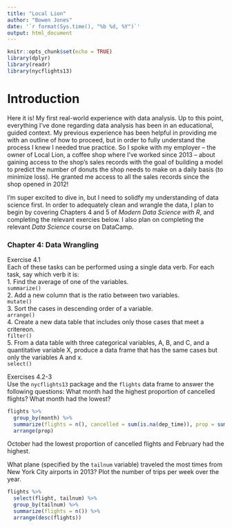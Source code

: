 ```yaml
---
title: "Local Lion"
author: "Bowen Jones"
date: '`r format(Sys.time(), "%b %d, %Y")`'
output: html_document
---
```



```r
knitr::opts_chunk$set(echo = TRUE)
library(dplyr)
library(readr)
library(nycflights13)
```

# Introduction

Here it is! My first real-world experience with data analysis. Up to this point, everything I've done regarding data analysis has been in an educational, guided context. My previous experience has been helpful in providing me with an outline of how to proceed, but in order to fully understand the process I knew I needed true practice. So I spoke with my employer -- the owner of Local Lion, a coffee shop where I've worked since 2013 -- about gaining access to the shop's sales records with the goal of building a model to predict the number of donuts the shop needs to make on a daily basis (to minimize loss). He granted me access to all the sales records since the shop opened in 2012! 
  
I'm super excited to dive in, but I need to solidfy my understanding of data science first. In order to adequately clean and wrangle the data, I plan to begin by covering Chapters 4 and 5 of *Modern Data Science with R*, and completing the relevant exercies below. I also plan on completing the relevant *Data Science* course on DataCamp.

### Chapter 4: Data Wrangling
Exercise 4.1  
Each of these tasks can be performed using a single data verb. For each task, say which verb it is:  
1. Find the average of one of the variables.  
`summarize()`  
2. Add a new column that is the ratio between two variables.  
`mutate()`  
3. Sort the cases in descending order of a variable.  
`arrange()`  
4. Create a new data table that includes only those cases that meet a critereon.  
`filter()`  
5. From a data table with three categorical variables, A, B, and C, and a quantitative variable X, produce a data frame that has the same cases but only the variables A and x.  
`select()`  

Exercises 4.2-3  
Use the `nycflights13` package and the `flights` data frame to answer the following questions: What month had the highest proportion of cancelled flights? What month had the lowest?
```r
flights %>%
  group_by(month) %>% 
  summarize(flights = n(), cancelled = sum(is.na(dep_time)), prop = sum(is.na(dep_time))/n()) %>% 
  arrange(prop)
```
October had the lowest proportion of cancelled flights and February had the highest.

What plane (specified by the `tailnum` variable) traveled the most times from New York City airports in 2013? Plot the number of trips per week over the year.
```r
flights %>%
  select(flight, tailnum) %>% 
  group_by(tailnum) %>% 
  summarize(flights = n()) %>% 
  arrange(desc(flights))
```


